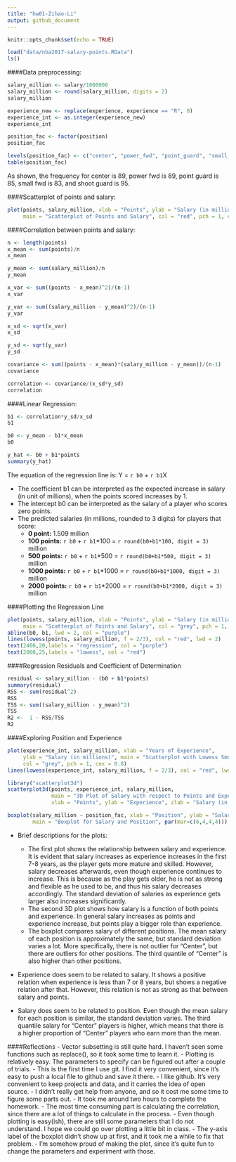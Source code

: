 ```yaml
---
title: "hw01-Zihao-Li"
output: github_document
---
```


```r
knitr::opts_chunk$set(echo = TRUE)
```

```r
load("data/nba2017-salary-points.RData")
ls()
```

####Data preprocessing:
```r
salary_million <- salary/1000000
salary_million <- round(salary_million, digits = 2)
salary_million

experience_new <- replace(experience, experience == "R", 0)
experience_int <- as.integer(experience_new)
experience_int

position_fac <- factor(position)
position_fac

levels(position_fac) <- c("center", "power_fwd", "point_guard", "small_fwd", "shoot_guard")
table(position_fac)
```
As shown, the frequency for center is 89, power fwd is 89, point guard is 85, small fwd is 83, and shoot guard is 95.

####Scatterplot of points and salary:
```r
plot(points, salary_million, xlab = "Points", ylab = "Salary (in millions)", 
     main = "Scatterplot of Points and Salary", col = "red", pch = 1, cex = 0.8)
```

####Correlation between points and salary:
```r
n <- length(points)
x_mean <- sum(points)/n
x_mean

y_mean <- sum(salary_million)/n
y_mean

x_var <- sum((points - x_mean)^2)/(n-1)
x_var

y_var <- sum((salary_million - y_mean)^2)/(n-1)
y_var

x_sd <- sqrt(x_var)
x_sd

y_sd <- sqrt(y_var)
y_sd

covariance <- sum((points - x_mean)*(salary_million - y_mean))/(n-1)
covariance

correlation <- covariance/(x_sd*y_sd)
correlation
```

####Linear Regression:
```r
b1 <- correlation*y_sd/x_sd
b1

b0 <- y_mean - b1*x_mean
b0

y_hat <- b0 + b1*points
summary(y_hat)
```

The equation of the regression line is: Y = `r b0` + `r b1`X

  - The coefficient b1 can be interpreted as the expected increase in salary (in unit of millions), when the points scored increases by 1. 
  - The intercept b0 can be interpreted as the salary of a player who scores zero points.
  - The predicted salaries (in millions, rounded to 3 digits) for players that score:
    - **0 point:** 1.509 million
    - **100 points:** `r b0` + `r b1`*100 =  `r round(b0+b1*100, digit = 3)` million
    - **500 points:** `r b0` + `r b1`*500 =  `r round(b0+b1*500, digit = 3)` million
    - **1000 points:** `r b0` + `r b1`*1000 = `r round(b0+b1*1000, digit = 3)` million
    - **2000 points:** `r b0` + `r b1`*2000 = `r round(b0+b1*2000, digit = 3)` million

####Plotting the Regression Line
```r
plot(points, salary_million, xlab = "Points", ylab = "Salary (in millions)", 
     main = "Scatterplot of Points and Salary", col = "grey", pch = 1, cex = 0.8)
abline(b0, b1, lwd = 2, col = "purple")
lines(lowess(points, salary_million, f = 2/3), col = "red", lwd = 2)
text(2400,20,labels = "regression", col = "purple")
text(2000,25,labels = "lowess", col = "red")
```

####Regression Residuals and Coefficient of Determination
```r
residual <- salary_million - (b0 + b1*points)
summary(residual)
RSS <- sum(residual^2)
RSS
TSS <- sum((salary_million - y_mean)^2)
TSS
R2 <-  1 - RSS/TSS
R2
```

####Exploring Position and Experience
```r
plot(experience_int, salary_million, xlab = "Years of Experience", 
     ylab = "Salary (in millions)", main = "Scatterplot with Lowess Smooth",
     col = "grey", pch = 1, cex = 0.8)
lines(lowess(experience_int, salary_million, f = 2/3), col = "red", lwd = 2)

library("scatterplot3d")
scatterplot3d(points, experience_int, salary_million, 
              main = "3D Plot of Salary with respect to Points and Experience", 
              xlab = "Points", ylab = "Experience", zlab = "Salary (in millions)", color = "red")

boxplot(salary_million ~ position_fac, xlab = "Position", ylab = "Salary (in millions)", 
        main = "Boxplot for Salary and Position", par(mar=c(6,4,4,4)))
```
  
  - Brief descriptions for the plots:
    - The first plot shows the relationship between salary and experience. It is evident that salary increases as experience increases in the first 7-8 years, as the player gets more mature and skilled. However, salary decreases afterwards, even though experience continues to increase. This is because as the play gets older, he is not as strong and flexible as he used to be, and thus his salary decreases accordingly. The standard deviation of salaries as experience gets larger also increases significantly.
    - The second 3D plot shows how salary is a function of both points and experience. In general salary increases as points and experience increase, but points play a bigger role than experience. 
    - The boxplot compares salary of different positions. The mean salary of each position is approximately the same, but standard deviation varies a lot. More specifically, there is not outlier for "Center", but there are outliers for other positions. The third quantile of "Center" is also higher than other positions. 
    
  - Experience does seem to be related to salary. It shows a positive relation when experience is less than 7 or 8 years, but shows a negative relation after that. However, this relation is not as strong as that between salary and points.
  
  - Salary does seem to be related to position. Even though the mean salary for each position is similar, the standard deviation varies. The third quantile salary for "Center" players is higher, which means that there is a higher proportion of "Center" players who earn more than the mean.  
  
  
####Reflections
  - Vector subsetting is still quite hard. I haven't seen some functions such as replace(), so it took some time to learn it.
  - Plotting is relatively easy. The parameters to specify can be figured out after a couple of trials.
  - This is the first time I use git. I find it very convenient, since it's easy to push a local file to github and save it there. 
  - I like github. It's very convenient to keep projects and data, and it carries the idea of open source.
  - I didn't really get help from anyone, and so it cost me some time to figure some parts out.
  - It took me around two hours to complete the homework.
  - The most time consuming part is calculating the correlation, since there are a lot of things to calculate in the process.
  - Even though plotting is easy(ish), there are still some parameters that I do not understand. I hope we could go over plotting a little bit in class.
  - The y-axis label of the boxplot didn't show up at first, and it took me a while to fix that problem.
  - I'm somehow proud of making the plot, since it's quite fun to change the parameters and experiment with those.

